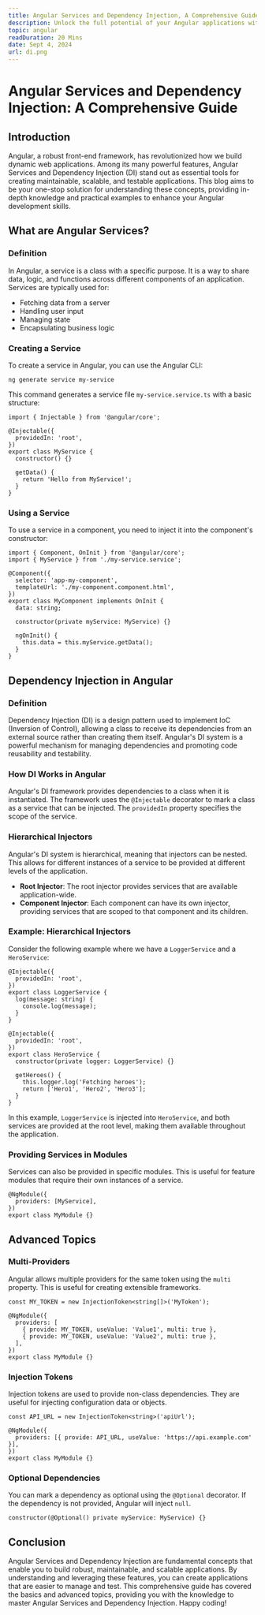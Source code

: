 ```yaml
---
title: Angular Services and Dependency Injection, A Comprehensive Guide
description: Unlock the full potential of your Angular applications with our comprehensive guide on Angular Services and Dependency Injection. 
topic: angular
readDuration: 20 Mins
date: Sept 4, 2024
url: di.png
---
```


# **Angular Services and Dependency Injection: A Comprehensive Guide**

## **Introduction**

Angular, a robust front-end framework, has revolutionized how we build dynamic web applications. Among its many powerful features, Angular Services and Dependency Injection (DI) stand out as essential tools for creating maintainable, scalable, and testable applications. This blog aims to be your one-stop solution for understanding these concepts, providing in-depth knowledge and practical examples to enhance your Angular development skills.

## **What are Angular Services?**

### **Definition**

In Angular, a service is a class with a specific purpose. It is a way to share data, logic, and functions across different components of an application. Services are typically used for:

- Fetching data from a server
- Handling user input
- Managing state
- Encapsulating business logic

### **Creating a Service**

To create a service in Angular, you can use the Angular CLI:

```
ng generate service my-service
```

This command generates a service file `my-service.service.ts` with a basic structure:

```
import { Injectable } from '@angular/core';

@Injectable({
  providedIn: 'root',
})
export class MyService {
  constructor() {}

  getData() {
    return 'Hello from MyService!';
  }
}
```

### **Using a Service**

To use a service in a component, you need to inject it into the component's constructor:

```
import { Component, OnInit } from '@angular/core';
import { MyService } from './my-service.service';

@Component({
  selector: 'app-my-component',
  templateUrl: './my-component.component.html',
})
export class MyComponent implements OnInit {
  data: string;

  constructor(private myService: MyService) {}

  ngOnInit() {
    this.data = this.myService.getData();
  }
}
```

## **Dependency Injection in Angular**

### **Definition**

Dependency Injection (DI) is a design pattern used to implement IoC (Inversion of Control), allowing a class to receive its dependencies from an external source rather than creating them itself. Angular's DI system is a powerful mechanism for managing dependencies and promoting code reusability and testability.

### **How DI Works in Angular**

Angular's DI framework provides dependencies to a class when it is instantiated. The framework uses the `@Injectable` decorator to mark a class as a service that can be injected. The `providedIn` property specifies the scope of the service.

### **Hierarchical Injectors**

Angular's DI system is hierarchical, meaning that injectors can be nested. This allows for different instances of a service to be provided at different levels of the application.

- **Root Injector**: The root injector provides services that are available application-wide.
- **Component Injector**: Each component can have its own injector, providing services that are scoped to that component and its children.

### **Example: Hierarchical Injectors**

Consider the following example where we have a `LoggerService` and a `HeroService`:

```
@Injectable({
  providedIn: 'root',
})
export class LoggerService {
  log(message: string) {
    console.log(message);
  }
}

@Injectable({
  providedIn: 'root',
})
export class HeroService {
  constructor(private logger: LoggerService) {}

  getHeroes() {
    this.logger.log('Fetching heroes');
    return ['Hero1', 'Hero2', 'Hero3'];
  }
}
```

In this example, `LoggerService` is injected into `HeroService`, and both services are provided at the root level, making them available throughout the application.

### **Providing Services in Modules**

Services can also be provided in specific modules. This is useful for feature modules that require their own instances of a service.

```
@NgModule({
  providers: [MyService],
})
export class MyModule {}
```

## **Advanced Topics**

### **Multi-Providers**

Angular allows multiple providers for the same token using the `multi` property. This is useful for creating extensible frameworks.

```
const MY_TOKEN = new InjectionToken<string[]>('MyToken');

@NgModule({
  providers: [
    { provide: MY_TOKEN, useValue: 'Value1', multi: true },
    { provide: MY_TOKEN, useValue: 'Value2', multi: true },
  ],
})
export class MyModule {}
```

### **Injection Tokens**

Injection tokens are used to provide non-class dependencies. They are useful for injecting configuration data or objects.

```
const API_URL = new InjectionToken<string>('apiUrl');

@NgModule({
  providers: [{ provide: API_URL, useValue: 'https://api.example.com' }],
})
export class MyModule {}
```

### **Optional Dependencies**

You can mark a dependency as optional using the `@Optional` decorator. If the dependency is not provided, Angular will inject `null`.

```
constructor(@Optional() private myService: MyService) {}
```

## **Conclusion**

Angular Services and Dependency Injection are fundamental concepts that enable you to build robust, maintainable, and scalable applications. By understanding and leveraging these features, you can create applications that are easier to manage and test. This comprehensive guide has covered the basics and advanced topics, providing you with the knowledge to master Angular Services and Dependency Injection. Happy coding!
